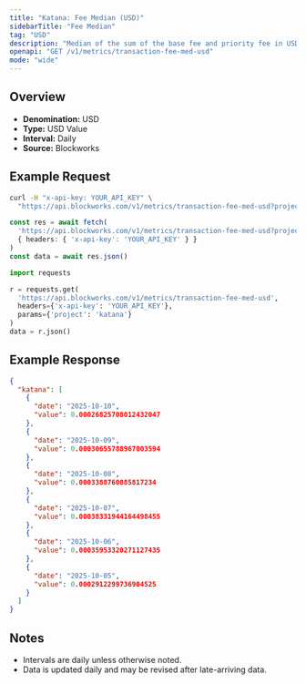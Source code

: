 ```yaml
---
title: "Katana: Fee Median (USD)"
sidebarTitle: "Fee Median"
tag: "USD"
description: "Median of the sum of the base fee and priority fee in USD that day"
openapi: "GET /v1/metrics/transaction-fee-med-usd"
mode: "wide"
---
```


## Overview

- **Denomination:** USD
- **Type:** USD Value
- **Interval:** Daily
- **Source:** Blockworks

## Example Request

<CodeGroup>

```bash cURL
curl -H "x-api-key: YOUR_API_KEY" \
  "https://api.blockworks.com/v1/metrics/transaction-fee-med-usd?project=katana"
```

```typescript TypeScript
const res = await fetch(
  'https://api.blockworks.com/v1/metrics/transaction-fee-med-usd?project=katana',
  { headers: { 'x-api-key': 'YOUR_API_KEY' } }
)
const data = await res.json()
```

```python Python
import requests

r = requests.get(
  'https://api.blockworks.com/v1/metrics/transaction-fee-med-usd',
  headers={'x-api-key': 'YOUR_API_KEY'},
  params={'project': 'katana'}
)
data = r.json()
```

</CodeGroup>

## Example Response

```json
{
  "katana": [
    {
      "date": "2025-10-10",
      "value": 0.00026825708012432047
    },
    {
      "date": "2025-10-09",
      "value": 0.00030655788967003594
    },
    {
      "date": "2025-10-08",
      "value": 0.0003388760885817234
    },
    {
      "date": "2025-10-07",
      "value": 0.00038331944164498455
    },
    {
      "date": "2025-10-06",
      "value": 0.00035953320271127435
    },
    {
      "date": "2025-10-05",
      "value": 0.0002912299736904525
    }
  ]
}
```

## Notes
- Intervals are daily unless otherwise noted.
- Data is updated daily and may be revised after late-arriving data.